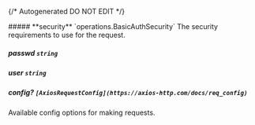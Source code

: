 {/* Autogenerated DO NOT EDIT  */}

<Collapsible>
    ##### **security** `operations.BasicAuthSecurity`
    The security requirements to use for the request.
    <Collapsible.Break/>
    <BasicAuthSecurity/>
</Collapsible>

##### **passwd** `string`

##### **user** `string`

##### **config?** `[AxiosRequestConfig](https://axios-http.com/docs/req_config)`
Available config options for making requests.


